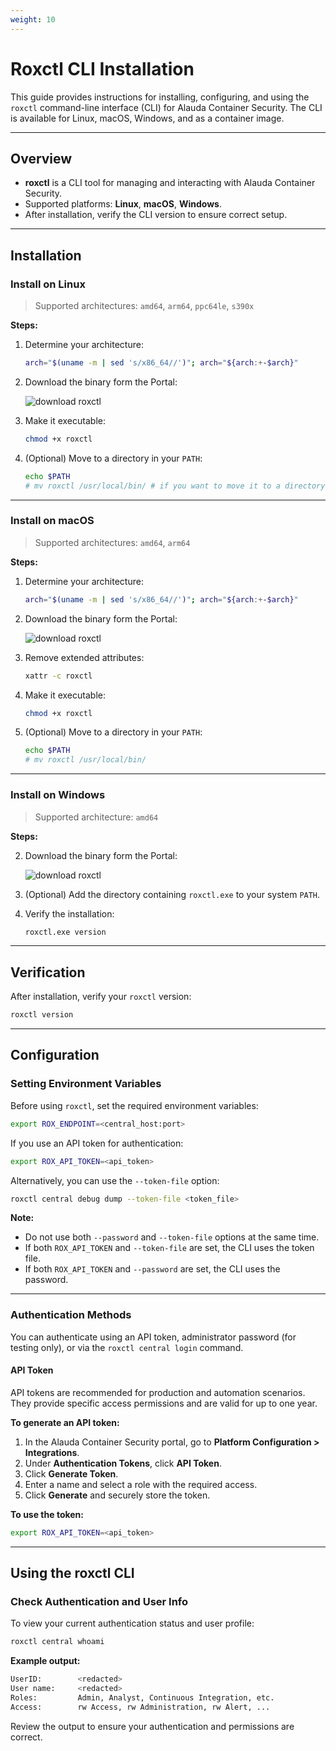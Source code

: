 ```yaml
---
weight: 10
---
```


# Roxctl CLI Installation

This guide provides instructions for installing, configuring, and using the `roxctl` command-line interface (CLI) for Alauda Container Security. The CLI is available for Linux, macOS, Windows, and as a container image.

---

## Overview

- **roxctl** is a CLI tool for managing and interacting with Alauda Container Security.
- Supported platforms: **Linux**, **macOS**, **Windows**.
- After installation, verify the CLI version to ensure correct setup.

---

## Installation

### Install on Linux

> Supported architectures: `amd64`, `arm64`, `ppc64le`, `s390x`

**Steps:**

1. Determine your architecture:
    ```bash
    arch="$(uname -m | sed 's/x86_64//')"; arch="${arch:+-$arch}"
    ```
2. Download the binary form the Portal:

    ![download roxctl](../assets/download_cli.png)

3. Make it executable:
    ```bash
    chmod +x roxctl
    ```
4. (Optional) Move to a directory in your `PATH`:
    ```bash
    echo $PATH
    # mv roxctl /usr/local/bin/ # if you want to move it to a directory in your `PATH`                          
    ```

---

### Install on macOS

> Supported architectures: `amd64`, `arm64`

**Steps:**

1. Determine your architecture:
    ```bash
    arch="$(uname -m | sed 's/x86_64//')"; arch="${arch:+-$arch}"
    ```
2. Download the binary form the Portal:

    ![download roxctl](../assets/download_cli.png)

3. Remove extended attributes:
    ```bash
    xattr -c roxctl
    ```
4. Make it executable:
    ```bash
    chmod +x roxctl
    ```
5. (Optional) Move to a directory in your `PATH`:
    ```bash
    echo $PATH
    # mv roxctl /usr/local/bin/
    ```

---

### Install on Windows

> Supported architecture: `amd64`

**Steps:**

2. Download the binary form the Portal:

    ![download roxctl](../assets/download_cli.png)
2. (Optional) Add the directory containing `roxctl.exe` to your system `PATH`.
3. Verify the installation:
    ```bash
    roxctl.exe version
    ```

---

## Verification

After installation, verify your `roxctl` version:

```bash
roxctl version
```

---

## Configuration

### Setting Environment Variables

Before using `roxctl`, set the required environment variables:

```bash
export ROX_ENDPOINT=<central_host:port>
```

If you use an API token for authentication:

```bash
export ROX_API_TOKEN=<api_token>
```

Alternatively, you can use the `--token-file` option:

```bash
roxctl central debug dump --token-file <token_file>
```

**Note:**
- Do not use both `--password` and `--token-file` options at the same time.
- If both `ROX_API_TOKEN` and `--token-file` are set, the CLI uses the token file.
- If both `ROX_API_TOKEN` and `--password` are set, the CLI uses the password.

---

### Authentication Methods

You can authenticate using an API token, administrator password (for testing only), or via the `roxctl central login` command.

#### API Token

API tokens are recommended for production and automation scenarios. They provide specific access permissions and are valid for up to one year.

**To generate an API token:**

1. In the Alauda Container Security portal, go to **Platform Configuration > Integrations**.
2. Under **Authentication Tokens**, click **API Token**.
3. Click **Generate Token**.
4. Enter a name and select a role with the required access.
5. Click **Generate** and securely store the token.

**To use the token:**

```bash
export ROX_API_TOKEN=<api_token>
```
---

## Using the roxctl CLI

### Check Authentication and User Info

To view your current authentication status and user profile:

```bash
roxctl central whoami
```

**Example output:**

```bash
UserID:        <redacted>
User name:     <redacted>
Roles:         Admin, Analyst, Continuous Integration, etc.
Access:        rw Access, rw Administration, rw Alert, ...
```

Review the output to ensure your authentication and permissions are correct.
